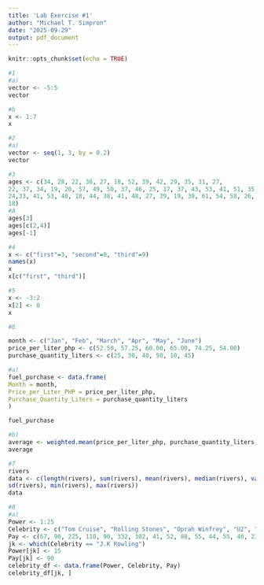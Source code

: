 ```yaml
---
title: 'Lab Exercise #1'
author: "Michael T. Simpron"
date: "2025-09-29"
output: pdf_document
---
```


```r
knitr::opts_chunk$set(echo = TRUE)
```



```r
#1
#a)
vector <- -5:5
vector

#b
x <- 1:7
x
```

```r
#2
#a)
vector <- seq(1, 3, by = 0.2)
vector

```

```r
#3
ages <- c(34, 28, 22, 36, 27, 18, 52, 39, 42, 29, 35, 31, 27,
22, 37, 34, 19, 20, 57, 49, 50, 37, 46, 25, 17, 37, 43, 53, 41, 51, 35,
24,33, 41, 53, 40, 18, 44, 38, 41, 48, 27, 39, 19, 30, 61, 54, 58, 26,
18) 
#A
ages[3]
ages[c(2,4)]
ages[-1]
```

```r
#4
x <- c("first"=3, "second"=0, "third"=9)
names(x)
x
x[c("first", "third")]
```

```r
#5
x <- -3:2
x[2] <- 0
x
```

```r
#6

month <- c("Jan", "Feb", "March", "Apr", "May", "June")
price_per_liter_php <- c(52.50, 57.25, 60.00, 65.00, 74.25, 54.00)
purchase_quantity_liters <- c(25, 30, 40, 50, 10, 45)

#a)
fuel_purchase <- data.frame(
Month = month,
Price_per_Liter_PHP = price_per_liter_php,
Purchase_Quantity_Liters = purchase_quantity_liters
)

fuel_purchase

#b)
average <- weighted.mean(price_per_liter_php, purchase_quantity_liters)
average
```

```r
#7
rivers
data <- c(length(rivers), sum(rivers), mean(rivers), median(rivers), var(rivers),
sd(rivers), min(rivers), max(rivers))
data

```

```r
#8
#a)
Power <- 1:25
Celebrity <- c("Tom Cruise", "Rolling Stones", "Oprah Winfrey", "U2", "Tiger Woods", "Steven Spielberg", "Howard Stern", "50 Cent", "Cast of the Sopranos", "Dan Brown", "Bruce Springsteen", "Donald Trump", "Muhammad Ali", "Paul McCartney", "George Lucas", "Elton John", "David Letterman", "Phil Mickelson", "J.K Rowling", "Bradd Pitt", "Peter Jackson", "Dr. Phil Mcgraw", "Jay Lenon", "Celine Dion", "Kobe Bryant")
Pay <- c(67, 90, 225, 110, 90, 332, 302, 41, 52, 88, 55, 44, 55, 40, 233, 34, 40, 47, 75, 25, 39, 45, 32, 40, 31)
jk <- which(Celebrity == "J.K Rowling")
Power[jk] <- 15
Pay[jk] <- 90
celebrity_df <- data.frame(Power, Celebrity, Pay)
celebrity_df[jk, ]
```




